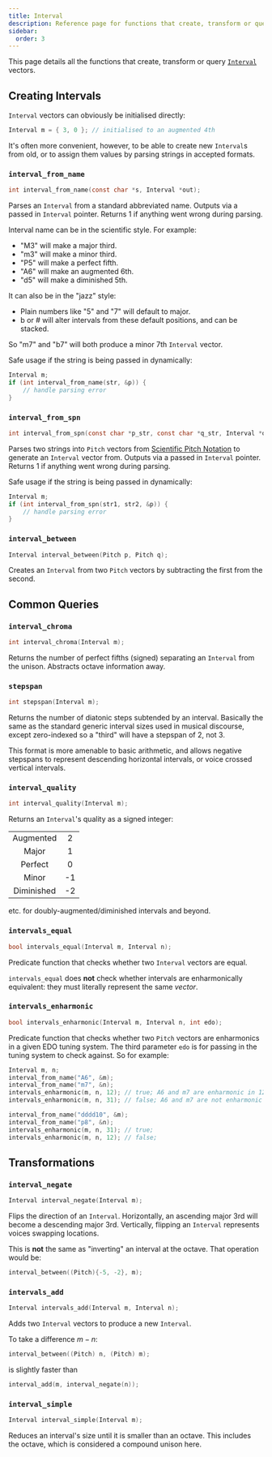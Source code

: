 ```yaml
---
title: Interval
description: Reference page for functions that create, transform or query Interval vectors.
sidebar:
  order: 3
---
```



This page details all the functions that create, transform or query [`Interval`](/c/types/#interval) vectors.

## Creating Intervals

`Interval` vectors can obviously be initialised directly:

```c
Interval m = { 3, 0 }; // initialised to an augmented 4th
```

It's often more convenient, however, to be able to create new `Interval`s from old, or to assign them values by parsing strings in accepted formats.

### `interval_from_name`

```c
int interval_from_name(const char *s, Interval *out);
```

Parses an `Interval` from a standard abbreviated name. Outputs via a passed in `Interval` pointer. Returns 1 if anything went wrong during parsing.

Interval name can be in the scientific style. For example:
- "M3" will make a major third.
- "m3" will make a minor third.
- "P5" will make a perfect fifth.
- "A6" will make an augmented 6th.
- "d5" will make a diminished 5th.

It can also be in the "jazz" style:

- Plain numbers like "5" and "7" will default to major.
- b or # will alter intervals from these default positions, and can be stacked.

So "m7" and "b7" will both produce a minor 7th `Interval` vector.

Safe usage if the string is being passed in dynamically:

```c
Interval m;
if (int interval_from_name(str, &p)) {
    // handle parsing error
}
```

### `interval_from_spn`

```c
int interval_from_spn(const char *p_str, const char *q_str, Interval *out);
```

Parses two strings into `Pitch` vectors from [Scientific Pitch Notation](https://en.wikipedia.org/wiki/Scientific_pitch_notation) to generate an `Interval` vector from. Outputs via a passed in `Interval` pointer. Returns 1 if anything went wrong during parsing.

Safe usage if the string is being passed in dynamically:

```c
Interval m;
if (int interval_from_spn(str1, str2, &p)) {
    // handle parsing error
}
```

### `interval_between`

```c
Interval interval_between(Pitch p, Pitch q);
```

Creates an `Interval` from two `Pitch` vectors by subtracting the first from the second.

## Common Queries

### `interval_chroma`

```c
int interval_chroma(Interval m);
```

Returns the number of perfect fifths (signed) separating an `Interval` from the unison. Abstracts octave information away.

### `stepspan`

```c
int stepspan(Interval m);
```

Returns the number of diatonic steps subtended by an interval. Basically the same as the standard generic interval sizes used in musical discourse, except zero-indexed so a "third" will have a stepspan of 2, not 3.

This format is more amenable to basic arithmetic, and allows negative stepspans to represent descending horizontal intervals, or voice crossed vertical intervals.

### `interval_quality`

```c
int interval_quality(Interval m);
```

Returns an `Interval`'s quality as a signed integer:

|            |     |
| :--------: | :-: |
| Augmented  |  2  |
| Major      |  1  |
| Perfect    |  0  |
| Minor      | -1  |
| Diminished | -2  |

etc. for doubly-augmented/diminished intervals and beyond.

### `intervals_equal`

```c
bool intervals_equal(Interval m, Interval n);
```

Predicate function that checks whether two `Interval` vectors are equal.

<Aside type="caution">

`intervals_equal` does **not** check whether intervals are enharmonically equivalent: they must literally represent the same *vector*.

</Aside>

### `intervals_enharmonic`

```c
bool intervals_enharmonic(Interval m, Interval n, int edo);
```

Predicate function that checks whether two `Pitch` vectors are enharmonics in a given EDO tuning system. The third parameter `edo` is for passing in the tuning system to check against. So for example:

```c
Interval m, n;
interval_from_name("A6", &m);
interval_from_name("m7", &n);
intervals_enharmonic(m, n, 12); // true; A6 and m7 are enharmonic in 12tet
intervals_enharmonic(m, n, 31); // false; A6 and m7 are not enharmonic in 31tet

interval_from_name("dddd10", &m);
interval_from_name("p8", &n);
intervals_enharmonic(m, n, 31); // true;
intervals_enharmonic(m, n, 12); // false;
```

## Transformations

### `interval_negate`

```c
Interval interval_negate(Interval m);
```

Flips the direction of an `Interval`. Horizontally, an ascending major 3rd will become a descending major 3rd. Vertically, flipping an `Interval` represents voices swapping locations.

<Aside type="caution">

This is **not** the same as "inverting" an interval at the octave. That operation would be:

```c
interval_between((Pitch){-5, -2}, m);
```

</Aside>

### `intervals_add`

```c
Interval intervals_add(Interval m, Interval n);
```

Adds two `Interval` vectors to produce a new `Interval`.

<Aside>

To take a difference $m - n$:

```c
interval_between((Pitch) n, (Pitch) m);
```

is slightly faster than


```c
interval_add(m, interval_negate(n));
```

</Aside>

### `interval_simple`

```c
Interval interval_simple(Interval m);
```

Reduces an interval's size until it is smaller than an octave. This includes the octave, which is considered a compound unison here.
